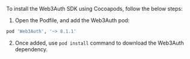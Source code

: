 To install the Web3Auth SDK using Cocoapods, follow the below steps:

1. Open the Podfile, and add the Web3Auth pod:

```sh
pod 'Web3Auth', '~> 8.1.1'
```

2. Once added, use `pod install` command to download the Web3Auth dependency.
